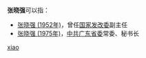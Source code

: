 '''张晓强'''可以指：
* [[张晓强_(1952年)|张晓强 (1952年)]]，曾任[[中华人民共和国国家发展和改革委员会|国家发改委]]副主任
* [[张晓强_(1975年)|张晓强 (1975年)]]，[[中国共产党广东省委员会|中共广东省委]]常委、秘书长

{{disambig}}

[[Category:三字张姓人名消歧义|xiao]]